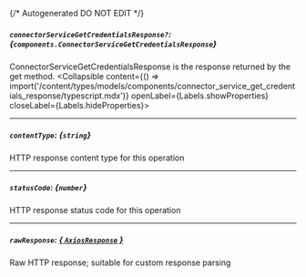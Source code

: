 {/* Autogenerated DO NOT EDIT  */}

##### `connectorServiceGetCredentialsResponse?`: *{`components.ConnectorServiceGetCredentialsResponse`}*
ConnectorServiceGetCredentialsResponse is the response returned by the get method.
<Collapsible content={() => import('/content/types/models/components/connector_service_get_credentials_response/typescript.mdx')} openLabel={Labels.showProperties} closeLabel={Labels.hideProperties}>
</Collapsible>

---
##### `contentType`: *{`string`}*
HTTP response content type for this operation

---
##### `statusCode`: *{`number`}*
HTTP response status code for this operation

---
##### `rawResponse`: [*{ `AxiosResponse` }*](https://axios-http.com/docs/res_schema)
Raw HTTP response; suitable for custom response parsing


